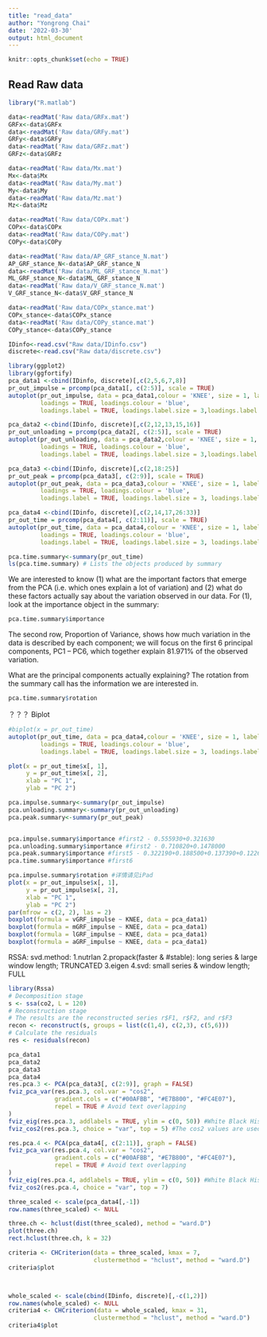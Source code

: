 ```yaml
---
title: "read_data"
author: "Yongrong Chai"
date: '2022-03-30'
output: html_document
---
```


```r
knitr::opts_chunk$set(echo = TRUE)
```

## Read Raw data
```r
library("R.matlab")

```

```r
data<-readMat('Raw data/GRFx.mat')
GRFx<-data$GRFx
data<-readMat('Raw data/GRFy.mat')
GRFy<-data$GRFy
data<-readMat('Raw data/GRFz.mat')
GRFz<-data$GRFz
```

```r
data<-readMat('Raw data/Mx.mat')
Mx<-data$Mx
data<-readMat('Raw data/My.mat')
My<-data$My
data<-readMat('Raw data/Mz.mat')
Mz<-data$Mz
```

```R
data<-readMat('Raw data/COPx.mat')
COPx<-data$COPx
data<-readMat('Raw data/COPy.mat')
COPy<-data$COPy
```

```r
data<-readMat('Raw data/AP_GRF_stance_N.mat')
AP_GRF_stance_N<-data$AP_GRF_stance_N
data<-readMat('Raw data/ML_GRF_stance_N.mat')
ML_GRF_stance_N<-data$ML_GRF_stance_N
data<-readMat('Raw data/V_GRF_stance_N.mat')
V_GRF_stance_N<-data$V_GRF_stance_N
```

```r
data<-readMat('Raw data/COPx_stance.mat')
COPx_stance<-data$COPx_stance
data<-readMat('Raw data/COPy_stance.mat')
COPy_stance<-data$COPy_stance
```

```r
IDinfo<-read.csv("Raw data/IDinfo.csv")
discrete<-read.csv("Raw data/discrete.csv")
```

```r
library(ggplot2)
library(ggfortify)
pca_data1 <-cbind(IDinfo, discrete)[,c(2,5,6,7,8)]
pr_out_impulse = prcomp(pca_data1[, c(2:5)], scale = TRUE)
autoplot(pr_out_impulse, data = pca_data1,colour = 'KNEE', size = 1, label.size = 3,
         loadings = TRUE, loadings.colour = 'blue',
         loadings.label = TRUE, loadings.label.size = 3,loadings.label.colour = 'black')

pca_data2 <-cbind(IDinfo, discrete)[,c(2,12,13,15,16)]
pr_out_unloading = prcomp(pca_data2[, c(2:5)], scale = TRUE)
autoplot(pr_out_unloading, data = pca_data2,colour = 'KNEE', size = 1, label.size = 3,
         loadings = TRUE, loadings.colour = 'blue',
         loadings.label = TRUE, loadings.label.size = 3,loadings.label.colour = 'black')

pca_data3 <-cbind(IDinfo, discrete)[,c(2,18:25)]
pr_out_peak = prcomp(pca_data3[, c(2:9)], scale = TRUE)
autoplot(pr_out_peak, data = pca_data3,colour = 'KNEE', size = 1, label.size = 3,
         loadings = TRUE, loadings.colour = 'blue',
         loadings.label = TRUE, loadings.label.size = 3, loadings.label.colour = 'black')

pca_data4 <-cbind(IDinfo, discrete)[,c(2,14,17,26:33)]
pr_out_time = prcomp(pca_data4[, c(2:11)], scale = TRUE)
autoplot(pr_out_time, data = pca_data4,colour = 'KNEE', size = 1, label.size = 3,
         loadings = TRUE, loadings.colour = 'blue',
         loadings.label = TRUE, loadings.label.size = 3, loadings.label.colour = 'black')
```

```r
pca.time.summary<-summary(pr_out_time)
ls(pca.time.summary) # Lists the objects produced by summary
```
We are interested to know (1) what are the important factors that emerge from the PCA (i.e. which ones explain a lot of variation) and (2) what do these factors actually say about the variation observed in our data. For (1), look at the importance object in the summary:

```r
pca.time.summary$importance
```
The second row, Proportion of Variance, shows how much variation in the data is described by each component;
we will focus on the first 6 principal components, PC1 -- PC6, which together explain 81.971% of the observed variation.

What are the principal components actually explaining? The rotation from the summary call has the information we are interested in.
```r
pca.time.summary$rotation
```
？？？
Biplot
```r
#biplot(x = pr_out_time)
autoplot(pr_out_time, data = pca_data4,colour = 'KNEE', size = 1, label.size = 3,
         loadings = TRUE, loadings.colour = 'blue',
         loadings.label = TRUE, loadings.label.size = 3, loadings.label.colour = 'black')

plot(x = pr_out_time$x[, 1],
     y = pr_out_time$x[, 2],
     xlab = "PC 1",
     ylab = "PC 2")
```

```r
pca.impulse.summary<-summary(pr_out_impulse)
pca.unloading.summary<-summary(pr_out_unloading)
pca.peak.summary<-summary(pr_out_peak)


pca.impulse.summary$importance #first2 - 0.555930+0.321630
pca.unloading.summary$importance #first2 - 0.710820+0.1478000
pca.peak.summary$importance #first5 - 0.322190+0.188500+0.137390+0.1226800+0.0957700
pca.time.summary$importance #first6
```

```r
pca.impulse.summary$rotation #详情请见iPad
plot(x = pr_out_impulse$x[, 1],
     y = pr_out_impulse$x[, 2],
     xlab = "PC 1",
     ylab = "PC 2")
par(mfrow = c(2, 2), las = 2) 
boxplot(formula = vGRF_impulse ~ KNEE, data = pca_data1)
boxplot(formula = mGRF_impulse ~ KNEE, data = pca_data1)
boxplot(formula = lGRF_impulse ~ KNEE, data = pca_data1)
boxplot(formula = aGRF_impulse ~ KNEE, data = pca_data1)
```


RSSA:
svd.method: 
1.nutrlan 2.propack(faster & #stable): long series & large window length; TRUNCATED
3.eigen 4.svd: small series & window length;   FULL
```r
library(Rssa)
# Decomposition stage
s <- ssa(co2, L = 120)
# Reconstruction stage
# The results are the reconstructed series r$F1, r$F2, and r$F3
recon <- reconstruct(s, groups = list(c(1,4), c(2,3), c(5,6)))
# Calculate the residuals
res <- residuals(recon)

```

```r
pca_data1
pca_data2
pca_data3
pca_data4
res.pca.3 <- PCA(pca_data3[, c(2:9)], graph = FALSE)
fviz_pca_var(res.pca.3, col.var = "cos2",
             gradient.cols = c("#00AFBB", "#E7B800", "#FC4E07"), 
             repel = TRUE # Avoid text overlapping
)
fviz_eig(res.pca.3, addlabels = TRUE, ylim = c(0, 50)) #White Black Hispanic Asia Other North American 
fviz_cos2(res.pca.3, choice = "var", top = 5) #The cos2 values are used to estimate the quality of the representation

res.pca.4 <- PCA(pca_data4[, c(2:11)], graph = FALSE)
fviz_pca_var(res.pca.4, col.var = "cos2",
             gradient.cols = c("#00AFBB", "#E7B800", "#FC4E07"), 
             repel = TRUE # Avoid text overlapping
)
fviz_eig(res.pca.4, addlabels = TRUE, ylim = c(0, 50)) #White Black Hispanic Asia Other North American 
fviz_cos2(res.pca.4, choice = "var", top = 7)


```

```r
three_scaled <- scale(pca_data4[,-1])
row.names(three_scaled) <- NULL

three.ch <- hclust(dist(three_scaled), method = "ward.D")
plot(three.ch)
rect.hclust(three.ch, k = 32)

criteria <- CHCriterion(data = three_scaled, kmax = 7, 
                        clustermethod = "hclust", method = "ward.D")
criteria$plot



whole_scaled <- scale(cbind(IDinfo, discrete)[,-c(1,2)])
row.names(whole_scaled) <- NULL
criteria4 <- CHCriterion(data = whole_scaled, kmax = 31, 
                        clustermethod = "hclust", method = "ward.D")
criteria4$plot
```

```r


```

```r


```

```r


```

```r


```

```r


```

```r


```









